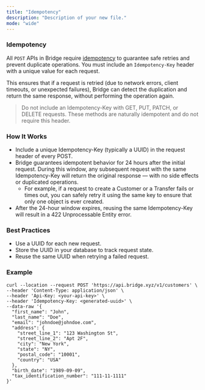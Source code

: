 ```yaml
---
title: "Idempotency"
description: "Description of your new file."
mode: "wide"
---
```


### Idempotency

All `POST` APIs in Bridge require [idempotency](https://developer.mozilla.org/en-US/docs/Glossary/Idempotent) to guarantee safe retries and prevent duplicate operations. You must include an `Idempotency-Key` header with a unique value for each request.

This ensures that if a request is retried (due to network errors, client timeouts, or unexpected failures), Bridge can detect the duplication and return the same response, without performing the operation again.

> Do not include an Idempotency-Key with GET, PUT, PATCH, or DELETE requests. These methods are naturally idempotent and do not require this header.

### How It Works

- Include a unique Idempotency-Key (typically a UUID) in the request header of every POST.
- Bridge guarantees idempotent behavior for 24 hours after the initial request. During this window, any subsequent request with the same Idempotency-Key will return the original response — with no side effects or duplicated operations.
  - For example, if a request to create a Customer or a Transfer fails or times out, you can safely retry it using the same key to ensure that only one object is ever created.
- After the 24-hour window expires, reusing the same Idempotency-Key will result in a 422 Unprocessable Entity error.

### Best Practices

- Use a UUID for each new request.
- Store the UUID in your database to track request state.
- Reuse the same UUID when retrying a failed request.

### Example

```shell
curl --location --request POST 'https://api.bridge.xyz/v1/customers' \
--header 'Content-Type: application/json' \
--header 'Api-Key: <your-api-key>' \
--header 'Idempotency-Key: <generated-uuid>' \
--data-raw '{
  "first_name": "John",
  "last_name": "Doe",
  "email": "johndoe@johndoe.com",
  "address": {
    "street_line_1": "123 Washington St",
    "street_line_2": "Apt 2F",
    "city": "New York",
    "state": "NY",
    "postal_code": "10001",
    "country": "USA"
  },
  "birth_date": "1989-09-09",
  "tax_identification_number": "111-11-1111"
}'
```